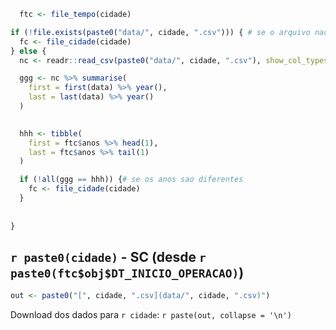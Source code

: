 
```r
  ftc <- file_tempo(cidade)

if (!file.exists(paste0("data/", cidade, ".csv"))) { # se o arquivo nao existe
  fc <- file_cidade(cidade)
} else {
  nc <- readr::read_csv(paste0("data/", cidade, ".csv"), show_col_types = FALSE)

  ggg <- nc %>% summarise(
    first = first(data) %>% year(),
    last = last(data) %>% year()
  )

  
  hhh <- tibble(
    first = ftc$anos %>% head(1),
    last = ftc$anos %>% tail(1)
  )

  if (!all(ggg == hhh)) {# se os anos sao diferentes
    fc <- file_cidade(cidade) 
  } 
  
  
}
```





## `r paste0(cidade)` - SC (desde `r paste0(ftc$obj$DT_INICIO_OPERACAO)`)




```r
out <- paste0("[", cidade, ".csv](data/", cidade, ".csv)")
```

Download dos dados para `r cidade`: `r paste(out, collapse = '\n')`
